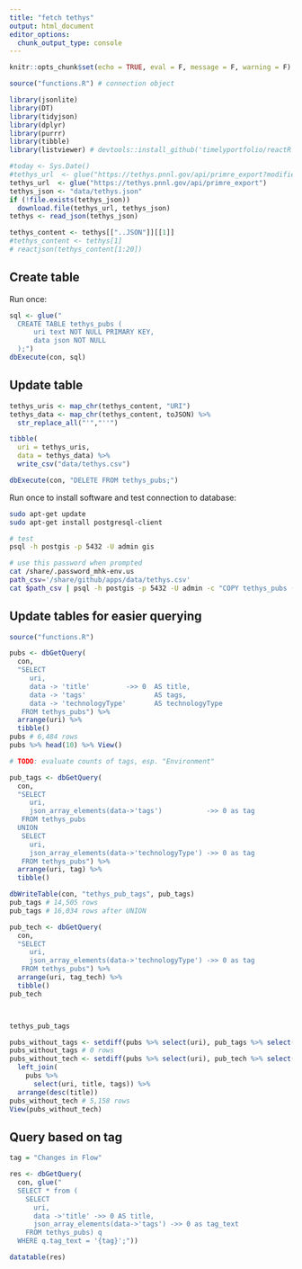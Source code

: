 ```yaml
---
title: "fetch tethys"
output: html_document
editor_options: 
  chunk_output_type: console
---
```


```r
knitr::opts_chunk$set(echo = TRUE, eval = F, message = F, warning = F)
```

```r
source("functions.R") # connection object

library(jsonlite)
library(DT)
library(tidyjson)
library(dplyr)
library(purrr)
library(tibble)
library(listviewer) # devtools::install_github('timelyportfolio/reactR')
```

```r
#today <- Sys.Date()
#tethys_url  <- glue("https://tethys.pnnl.gov/api/primre_export?modifiedDate={today}")
tethys_url  <- glue("https://tethys.pnnl.gov/api/primre_export")
tethys_json <- "data/tethys.json"
if (!file.exists(tethys_json))
  download.file(tethys_url, tethys_json)
tethys <- read_json(tethys_json)

tethys_content <- tethys[["..JSON"]][[1]]
#tethys_content <- tethys[1]
# reactjson(tethys_content[1:20])
```

## Create table

Run once:

```r
sql <- glue("
  CREATE TABLE tethys_pubs (
	  uri text NOT NULL PRIMARY KEY,
	  data json NOT NULL
  );")
dbExecute(con, sql)
```

## Update table

```r
tethys_uris <- map_chr(tethys_content, "URI")
tethys_data <- map_chr(tethys_content, toJSON) %>% 
  str_replace_all("'","''")

tibble(
  uri = tethys_uris,
  data = tethys_data) %>% 
  write_csv("data/tethys.csv")
```

```r
dbExecute(con, "DELETE FROM tethys_pubs;")
```

Run once to install software and test connection to database:

```bash
sudo apt-get update
sudo apt-get install postgresql-client

# test
psql -h postgis -p 5432 -U admin gis
```

```bash
# use this password when prompted
cat /share/.password_mhk-env.us
path_csv='/share/github/apps/data/tethys.csv'
cat $path_csv | psql -h postgis -p 5432 -U admin -c "COPY tethys_pubs (uri, data) FROM STDIN WITH (FORMAT CSV, HEADER TRUE);" gis
```


## Update tables for easier querying

```r
source("functions.R")

pubs <- dbGetQuery(
  con, 
  "SELECT 
     uri, 
     data -> 'title'         ->> 0  AS title, 
     data -> 'tags'                 AS tags, 
     data -> 'technologyType'       AS technologyType
   FROM tethys_pubs") %>% 
  arrange(uri) %>% 
  tibble()
pubs # 6,484 rows
pubs %>% head(10) %>% View()

# TODO: evaluate counts of tags, esp. "Environment"

pub_tags <- dbGetQuery(
  con, 
  "SELECT 
     uri, 
     json_array_elements(data->'tags')           ->> 0 as tag
   FROM tethys_pubs
  UNION
   SELECT
     uri, 
     json_array_elements(data->'technologyType') ->> 0 as tag
   FROM tethys_pubs") %>% 
  arrange(uri, tag) %>% 
  tibble()

dbWriteTable(con, "tethys_pub_tags", pub_tags)
pub_tags # 14,505 rows
pub_tags # 16,034 rows after UNION

pub_tech <- dbGetQuery(
  con, 
  "SELECT
     uri, 
     json_array_elements(data->'technologyType') ->> 0 as tag
   FROM tethys_pubs") %>% 
  arrange(uri, tag_tech) %>% 
  tibble()
pub_tech



tethys_pub_tags

pubs_without_tags <- setdiff(pubs %>% select(uri), pub_tags %>% select(uri))
pubs_without_tags # 0 rows
pubs_without_tech <- setdiff(pubs %>% select(uri), pub_tech %>% select(uri)) %>% 
  left_join(
    pubs %>% 
      select(uri, title, tags)) %>% 
  arrange(desc(title))
pubs_without_tech # 5,158 rows
View(pubs_without_tech)
```


## Query based on tag

```r
tag = "Changes in Flow"

res <- dbGetQuery(
  con, glue("
  SELECT * from (
    SELECT 
      uri, 
      data ->'title' ->> 0 AS title,
      json_array_elements(data->'tags') ->> 0 as tag_text
    FROM tethys_pubs) q
  WHERE q.tag_text = '{tag}';"))

datatable(res)
```
